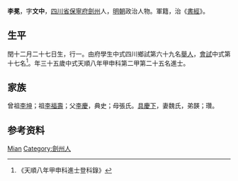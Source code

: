 {{Otheruses|other=名为李文中的其他人物|李文中}}
{{Otheruses|other=名为李冕的其他人物|李冕 (嘉靖進士)}}
{{明清人物信息框
| 姓名 = 李冕
| 原名 =
| 圖片名稱= 
| 圖片大小 =
| 圖片說明 = 
| 最高職務 =
| 國家 = 大明 
| 爵位 =
| 籍貫 = [[四川|四川]][[保寧府|保寧府]][[劍州|劍州]]
| 族裔 = 
| 旗籍 = 
| 字號 = 
| 諡號 =
| 出生日期 = 閏十二月二十七日
| 出生地點 =
| 逝世日期 = 卒年不详
| 逝世地點 =
| 墓葬 =
| 配偶 = 魏氏
| 親屬 = 曾祖[[李坤|李坤]]，祖[[李福壽|李福壽]]，父[[李慶|李慶]]，母張氏
| 出身 =
* 天順八年甲申科進士
| 經歷 =
| 著作 =  
}}
'''李冕'''{{BD|1430年||？||}}，字'''文中'''，[[四川省|四川省]][[保寧府|保寧府]][[劍州|劍州]]人，[[明朝|明朝]]政治人物。軍籍，治《[[書經|書經]]》。

== 生平 ==
閏十二月二十七日生，行一。由府學生中式四川鄉試第六十九名[[舉人|舉人]]，[[會試|會試]]中式第十七名<ref>《天順八年甲申科進士登科錄》</ref>。年三十五歲中式天順八年甲申科第二甲第二十五名進士。

== 家族 ==
曾祖[[李坤|李坤]]；祖[[李福壽|李福壽]]；父[[李慶|李慶]]，典史；母張氏。[[具慶下|具慶下]]，妻魏氏，弟韺；瓚。

== 参考资料 ==
{{reflist}}

{{明朝人物小作品}}
{{天順八年甲申科殿试金榜}}

{{Authority control}}
{{DEFAULTSORT:Li李}}
[[Category:李姓|Mian]]
[[Category:劍州人|Category:劍州人]]